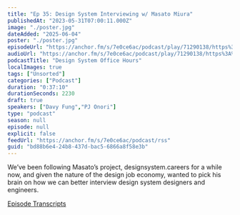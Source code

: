 ```yaml
---
title: "Ep 35: Design System Interviewing w/ Masato Miura"
publishedAt: "2023-05-31T07:00:11.000Z"
image: "./poster.jpg"
dateAdded: "2025-06-04"
poster: "./poster.jpg"
episodeUrl: "https://anchor.fm/s/7e0ce6ac/podcast/play/71290138/https%3A%2F%2Fd3ctxlq1ktw2nl.cloudfront.net%2Fstaging%2F2023-4-30%2F1e0a5288-c059-7da9-181e-baf8b0da5bca.mp3"
audioUrl: "https://anchor.fm/s/7e0ce6ac/podcast/play/71290138/https%3A%2F%2Fd3ctxlq1ktw2nl.cloudfront.net%2Fstaging%2F2023-4-30%2F1e0a5288-c059-7da9-181e-baf8b0da5bca.mp3"
podcastTitle: "Design System Office Hours"
localImages: true
tags: ["Unsorted"]
categories: ["Podcast"]
duration: "0:37:10"
durationSeconds: 2230
draft: true
speakers: ["Davy Fung","PJ Onori"]
type: "podcast"
season: null
episode: null
explicit: false
feedUrl: "https://anchor.fm/s/7e0ce6ac/podcast/rss"
guid: "bd88b6e4-24b8-437d-bac5-6866a8f58e3b"
---
```

We’ve been following Masato’s project, designsystem.careers for a while now, and given the nature of the design job economy, wanted to pick his brain on how we can better interview design system designers and engineers.

[⁠Episode Transcripts⁠](https://docs.google.com/document/d/1eBPOj7pQJBKCsc4uWlMM1XwwfTOLiK7Av_qEbwu2F_M/edit?usp=sharing)
